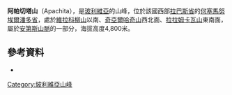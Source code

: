 {{Coord|17|18|22|S|69|24|4|W|display=title}}

'''阿帕切塔山'''（Apachita），是[[玻利維亞|玻利維亞]]的山峰，位於該國西部[[拉巴斯省|拉巴斯省]]的[[何塞馬努埃爾潘多省|何塞馬努埃爾潘多省]]，處於[[維拉科柳山|維拉科柳山]]以南、[[奇亞爾哈奇山|奇亞爾哈奇山]]西北面、[[拉拉姆卡瓦山|拉拉姆卡瓦山]]東南面，屬於[[安第斯山脈|安第斯山脈]]的一部分，海拔高度4,800米。

==參考資料==
*{{cite web|url=http://www.ine.gob.bo/publicaciones/visorPdf.aspx?Codigo=021902&tipo=1|title=Catacora|author=<!--Staff writer(s); no by-line.-->|date=|website=|publisher=INE, Bolivia|accessdate=November 7, 2014|deadurl=yes|archiveurl=https://web.archive.org/web/20141106180405/http://www.ine.gob.bo/publicaciones/visorPdf.aspx?Codigo=021902&tipo=1|archivedate=2014-11-06}}

{{Bolivia-geo-stub}}
[[Category:玻利維亞山峰|Category:玻利維亞山峰]]